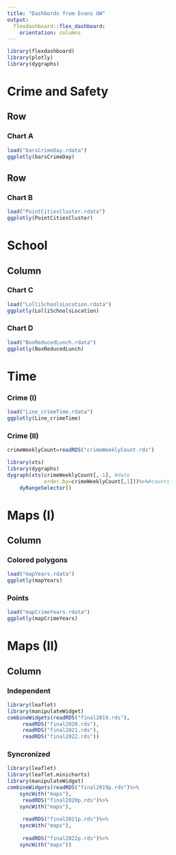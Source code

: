```yaml
---
title: "Dashbords from Evans UW"
output: 
  flexdashboard::flex_dashboard:
    orientation: columns
---
```


```r
library(flexdashboard)
library(plotly)
library(dygraphs)
```

[comment]: first page notice use of ===

Crime and Safety {data-orientation=rows}
=====================================

Row
-----------------------------------------------------------------------

### Chart A

```r
load("barsCrimeDay.rdata")
ggplotly(barsCrimeDay)
```

Row
--------------
### Chart B

```r
load("PointCitiesCluster.rdata")
ggplotly(PointCitiesCluster)
```


[comment]: second page  AND orientation rows

School {data-orientation=colums}
=====================================

Column {.tabset .tabset-fade}
-----------------------------------------------------------------------

### Chart C

```r
load("LolliSchoolsLocation.rdata")
ggplotly(LolliSchoolsLocation)

```


### Chart D

```r
load("BoxReducedLunch.rdata")
ggplotly(BoxReducedLunch)
```

Time
=========

### Crime (I)

```r
load("Line_crimeTime.rdata")
ggplotly(Line_crimeTime)
```
### Crime (II)
```r
crimeWeeklyCount=readRDS("crimeWeeklyCount.rds")

library(xts)
library(dygraphs)
dygraph(xts(crimeWeeklyCount[,-1], #date
            order.by=crimeWeeklyCount[,1]))%>%#counts
    dyRangeSelector()
```


Maps (I)
=====================================

Column {.tabset .tabset-fade}
------------------

### Colored polygons

```r
load("mapYears.rdata")
ggplotly(mapYears)
```

### Points

```r
load("mapCrimeYears.rdata")
ggplotly(mapCrimeYears)
```

Maps (II)
=====================================

Column {.tabset .tabset-fade}
-------------

### Independent

```r
library(leaflet)
library(manipulateWidget)
combineWidgets(readRDS("final2019.rds"),
     readRDS("final2020.rds"),
     readRDS("final2021.rds"),
     readRDS("final2022.rds"))
```

### Syncronized

```r
library(leaflet)
library(leaflet.minicharts)
library(manipulateWidget)
combineWidgets(readRDS("final2019p.rds")%>%
    syncWith("maps"),
     readRDS("final2020p.rds")%>%
    syncWith("maps"),
    
     readRDS("final2021p.rds")%>%
    syncWith("maps"),
    
     readRDS("final2022p.rds")%>%
    syncWith("maps"))
```